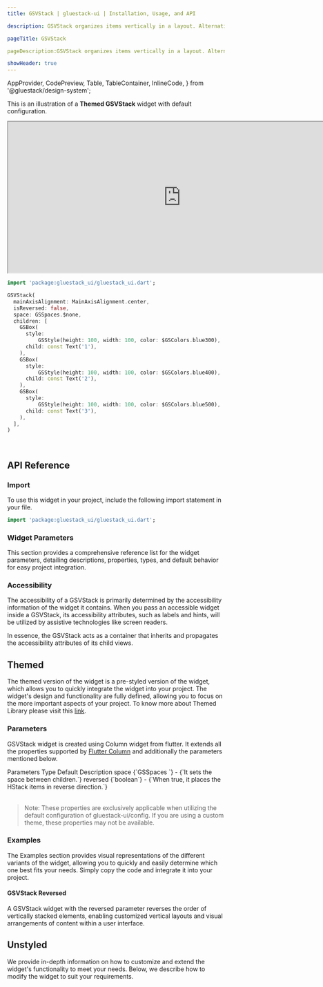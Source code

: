 ```yaml
---
title: GSVStack | gluestack-ui | Installation, Usage, and API

description: GSVStack organizes items vertically in a layout. Alternatively, you can use Column as an alias for GSVStack to achieve the same layout.

pageTitle: GSVStack

pageDescription:GSVStack organizes items vertically in a layout. Alternatively, you can use Column as an alias for GSVStack to achieve the same layout.

showHeader: true
---
```



  AppProvider,
  CodePreview,
  Table,
  TableContainer,
  InlineCode,
} from '@gluestack/design-system';

<Meta title="Components/Layout/VStack" />

This is an illustration of a **Themed GSVStack** widget with default configuration.

<iframe
  src="https://gluestack-flutter.web.app/#/vstackPreview"
  title="Example"
  width="800"
  height="350"
></iframe>

```dart
import 'package:gluestack_ui/gluestack_ui.dart';

GSVStack(
  mainAxisAlignment: MainAxisAlignment.center,
  isReversed: false,
  space: GSSpaces.$none,
  children: [
    GSBox(
      style:
          GSStyle(height: 100, width: 100, color: $GSColors.blue300),
      child: const Text('1'),
    ),
    GSBox(
      style:
          GSStyle(height: 100, width: 100, color: $GSColors.blue400),
      child: const Text('2'),
    ),
    GSBox(
      style:
          GSStyle(height: 100, width: 100, color: $GSColors.blue500),
      child: const Text('3'),
    ),
  ],
)
```

<br />

## API Reference

### Import

To use this widget in your project, include the following import statement in your file.

```dart
import 'package:gluestack_ui/gluestack_ui.dart';
```

### Widget Parameters

This section provides a comprehensive reference list for the widget parameters, detailing descriptions, properties, types, and default behavior for easy project integration.

### Accessibility

The accessibility of a GSVStack is primarily determined by the accessibility information of the widget it contains. When you pass an accessible widget inside a GSVStack, its accessibility attributes, such as labels and hints, will be utilized by assistive technologies like screen readers.

In essence, the GSVStack acts as a container that inherits and propagates the accessibility attributes of its child views.

## Themed

The themed version of the widget is a pre-styled version of the widget, which allows you to quickly integrate the widget into your project. The widget's design and functionality are fully defined, allowing you to focus on the more important aspects of your project. To know more about Themed Library please visit this [link](https://gluestack.io/ui/docs/core-concepts/themed-library).

### Parameters

GSVStack widget is created using Column widget from flutter. It extends all the properties supported by [Flutter Column](https://api.flutter.dev/flutter/widgets/Column-class.html) and additionally the parameters mentioned below.

<AppProvider>
  <TableContainer>
    <Table>
      <Table.THead>
        <Table.TR>
          <Table.TH>
            <Table.TText>Parameters</Table.TText>
          </Table.TH>
          <Table.TH>
            <Table.TText>Type</Table.TText>
          </Table.TH>
          <Table.TH>
            <Table.TText>Default</Table.TText>
          </Table.TH>
          <Table.TH>
            <Table.TText>Description</Table.TText>
          </Table.TH>
        </Table.TR>
      </Table.THead>
      <Table.TBody>
        <Table.TR>
          <Table.TD>
            <Table.TText>
              <InlineCode>space</InlineCode>
            </Table.TText>
          </Table.TD>
          <Table.TD>
            <Table.TText>{`GSSpaces `}</Table.TText>
          </Table.TD>
          <Table.TD>
            <Table.TText>-</Table.TText>
          </Table.TD>
          <Table.TD>
            <Table.TText>{`It sets the space between children.`}</Table.TText>
          </Table.TD>
        </Table.TR>
        <Table.TR>
          <Table.TD>
            <Table.TText>
              <InlineCode>reversed</InlineCode>
            </Table.TText>
          </Table.TD>
          <Table.TD>
            <Table.TText>{`boolean`}</Table.TText>
          </Table.TD>
          <Table.TD>
            <Table.TText>-</Table.TText>
          </Table.TD>
          <Table.TD>
            <Table.TText>{`When true, it places the HStack items in reverse direction.`}</Table.TText>
          </Table.TD>
        </Table.TR>
      </Table.TBody>
    </Table>
  </TableContainer>
</AppProvider>

> Note: These properties are exclusively applicable when utilizing the default configuration of gluestack-ui/config. If you are using a custom theme, these properties may not be available.

### Examples

The Examples section provides visual representations of the different variants of the widget, allowing you to quickly and easily determine which one best fits your needs. Simply copy the code and integrate it into your project.

#### GSVStack Reversed

A GSVStack widget with the reversed parameter reverses the order of vertically stacked elements, enabling customized vertical layouts and visual arrangements of content within a user interface.

## Unstyled

We provide in-depth information on how to customize and extend the widget's functionality to meet your needs. Below, we describe how to modify the widget to suit your requirements.
